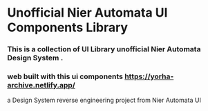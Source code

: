 
<Meta title="Library/Read me" />

<style>
  {`

  `}
</style>

<div>
  <h1>Unofficial Nier Automata UI Components Library</h1>
  <p>
    <h3> This is a collection of UI Library unofficial Nier Automata Design System . </h3>
  </p>
</div>

### web built with this ui components https://yorha-archive.netlify.app/

a Design System reverse engineering project from Nier Automata UI